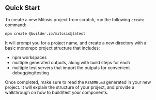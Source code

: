 ## Quick Start

To create a new Mitosis project from scratch, run the following `create` command:

```bash
npm create @builder.io/mitosis@latest
```

It will prompt you for a project name, and create a new directory with a basic monorepo project structure that includes:

- npm workspaces
- multiple generated outputs, along with build steps for each
- multiple test servers that import the outputs for convenient debugging/testing

Once completed, make sure to read the `README.md` generated in your new project. It will explain the structure of your project, and provide a walkthrough on how to build/test your components.
